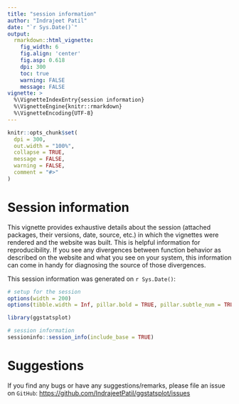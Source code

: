 ```yaml
---
title: "session information"
author: "Indrajeet Patil"
date: "`r Sys.Date()`"
output:
  rmarkdown::html_vignette:
    fig_width: 6
    fig.align: 'center'
    fig.asp: 0.618
    dpi: 300
    toc: true
    warning: FALSE
    message: FALSE
vignette: >
  %\VignetteIndexEntry{session information}
  %\VignetteEngine{knitr::rmarkdown}
  %\VignetteEncoding{UTF-8}
---
```


```r
knitr::opts_chunk$set(
  dpi = 300,
  out.width = "100%",
  collapse = TRUE,
  message = FALSE,
  warning = FALSE,
  comment = "#>"
)
```

# Session information

This vignette provides exhaustive details about the session (attached packages,
their versions, date, source, etc.) in which the vignettes were rendered and the
website was built. This is helpful information for reproducibility. If you see
any divergences between function behavior as described on the website and what
you see on your system, this information can come in handy for diagnosing the
source of those divergences.

This session information was generated on `r Sys.Date()`:

```r
# setup for the session
options(width = 200)
options(tibble.width = Inf, pillar.bold = TRUE, pillar.subtle_num = TRUE)

library(ggstatsplot)

# session information
sessioninfo::session_info(include_base = TRUE)
```

# Suggestions

If you find any bugs or have any suggestions/remarks, please file an issue on
`GitHub`:
<https://github.com/IndrajeetPatil/ggstatsplot/issues>
